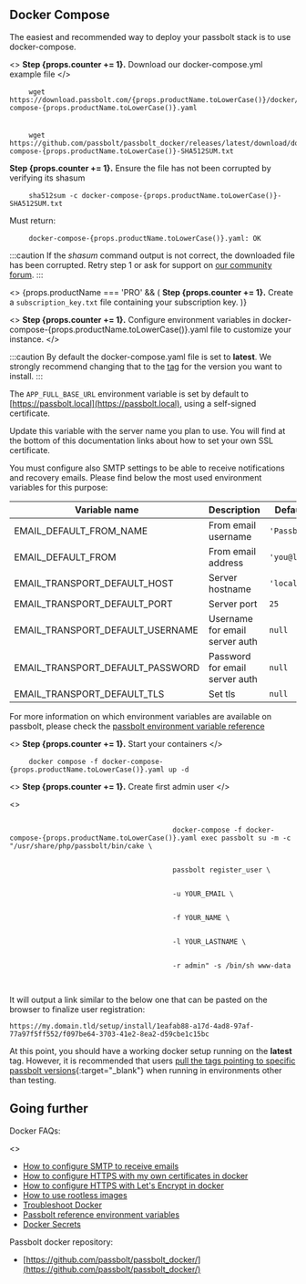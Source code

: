 
## Docker Compose

The easiest and recommended way to deploy your passbolt stack is to use docker-compose.

<>
<b>Step {props.counter += 1}.</b> Download our docker-compose.yml example file
</>

<pre className="prism-code language-bash">
    <code>wget https://download.passbolt.com/{props.productName.toLowerCase()}/docker/docker-compose-{props.productName.toLowerCase()}.yaml</code>
    <br />
    <code>wget https://github.com/passbolt/passbolt_docker/releases/latest/download/docker-compose-{props.productName.toLowerCase()}-SHA512SUM.txt</code>
</pre>

<b>Step {props.counter += 1}.</b> Ensure the file has not been corrupted by verifying its shasum

<pre className="prism-code language-bash">
    <code>sha512sum -c docker-compose-{props.productName.toLowerCase()}-SHA512SUM.txt</code>
</pre>

Must return:

<pre className="prism-code language-bash">
    <code>docker-compose-{props.productName.toLowerCase()}.yaml: OK</code>
</pre>

:::caution
If the <i>shasum</i> command output is not correct, the downloaded file has been corrupted. Retry step 1 or ask for support on <a href='https://community.passbolt.com'>our community forum</a>.
:::

<div>
    <>
    {props.productName === 'PRO' && (
         <span><b>Step {props.counter += 1}.</b> Create a <code>subscription_key.txt</code> file containing your subscription key.</span>
    )}
    </>
</div>

<>
    <b>Step {props.counter += 1}.</b> Configure environment variables in docker-compose-{props.productName.toLowerCase()}.yaml file to customize your instance.
</>

:::caution
By default the docker-compose.yaml file is set to **latest**. We strongly recommend
changing that to the [tag](https://hub.docker.com/r/passbolt/passbolt/tags) for the version you want to install.
:::

The `APP_FULL_BASE_URL` environment variable is set by default to [https://passbolt.local](https://passbolt.local), using a self-signed certificate.

Update this variable with the server name you plan to use. You will find at the bottom of this documentation links about how to set your own SSL certificate.

You must configure also SMTP settings to be able to receive notifications and recovery emails. Please find below
the most used environment variables for this purpose:

| Variable name                    | Description                    | Default value     |
|----------------------------------|--------------------------------|-------------------|
| EMAIL_DEFAULT_FROM_NAME          | From email username            | `'Passbolt'`      |
| EMAIL_DEFAULT_FROM               | From email address             | `'you@localhost'` |
| EMAIL_TRANSPORT_DEFAULT_HOST     | Server hostname                | `'localhost'`     |
| EMAIL_TRANSPORT_DEFAULT_PORT     | Server port                    | `25`              |
| EMAIL_TRANSPORT_DEFAULT_USERNAME | Username for email server auth | `null`            |
| EMAIL_TRANSPORT_DEFAULT_PASSWORD | Password for email server auth | `null`            |
| EMAIL_TRANSPORT_DEFAULT_TLS      | Set tls                        | `null`            |

For more information on which environment variables are available on passbolt, please check the [passbolt environment variable reference](/configure/environment/reference.html)

<>
    <b>Step {props.counter += 1}.</b> Start your containers
</>

<pre className="prism-code language-bash">
    <code>docker compose -f docker-compose-{props.productName.toLowerCase()}.yaml up -d</code>
</pre>

<>
    <b>Step {props.counter += 1}.</b> Create first admin user
</>

<div>
    <>
        <pre className="prism-code language-bash">
            <code>
                                        docker-compose -f docker-compose-{props.productName.toLowerCase()}.yaml exec passbolt su -m -c "/usr/share/php/passbolt/bin/cake \
                <br/>
                                        passbolt register_user \
                <br />
                                        -u YOUR_EMAIL \
                <br />
                                        -f YOUR_NAME \
                <br />
                                        -l YOUR_LASTNAME \
                <br />
                                        -r admin" -s /bin/sh www-data
            </code>
        </pre>
    </>
</div>

It will output a link similar to the below one that can be pasted on the browser to finalize user registration:

```
https://my.domain.tld/setup/install/1eafab88-a17d-4ad8-97af-77a97f5ff552/f097be64-3703-41e2-8ea2-d59cbe1c15bc
```

At this point, you should have a working docker setup running on the **latest** tag. However, it is recommended that users [pull the tags pointing to specific passbolt versions](https://hub.docker.com/r/passbolt/passbolt/tags){:target="_blank"} when running in environments other than testing.

## Going further

Docker FAQs:

<div>
    <>
    <ul>
        <li><a href={`/configure/email/setup`}>How to configure SMTP to receive emails</a></li>
        <li><a href={`/configure/https/${props.productName}/docker/manual.html`}>How to configure HTTPS with my own certificates in docker</a></li>
        <li><a href={`/configure/https/${props.productName}/docker/auto.html`}>How to configure HTTPS with Let's Encrypt in docker</a></li>
        <li><a href={`/faq/hosting/how-to-use-rootless-images`}>How to use rootless images</a></li>
        <li><a href={`/faq/hosting/troubleshoot-docker`}>Troubleshoot Docker</a></li>
        <li><a href={`/configure/environment/reference.html`}>Passbolt reference environment variables</a></li>
        <li><a href={`/faq/hosting/docker-secrets`}>Docker Secrets</a></li>
    </ul>
    </>
</div>

Passbolt docker repository:

* [https://github.com/passbolt/passbolt_docker/](https://github.com/passbolt/passbolt_docker/)
